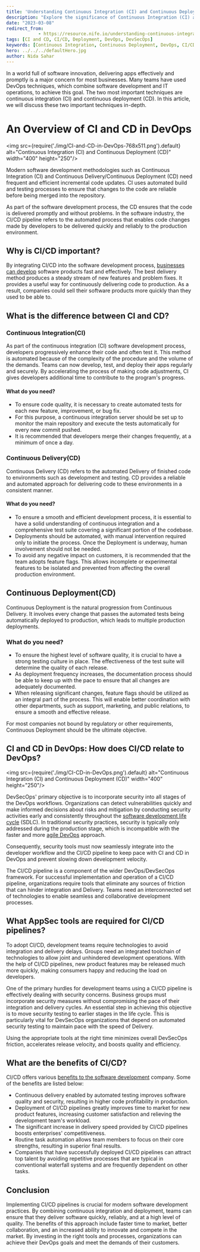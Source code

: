 ```yaml
---
title: 'Understanding Continuous Integration (CI) and Continuous Deployment (CD) in DevOps'
description: "Explore the significance of Continuous Integration (CI) and Continuous Deployment (CD) in DevOps. Learn how these practices enhance software development, accelerate delivery, and improve overall quality."
date: "2023-03-08"
redirect_from: 
            - https://resource.nife.io/understanding-continuous-integration-ci-and-continuous-deployment-cd-in-devops/
tags: [CI and CD, CI/CD, Deployment, DevOps, DevSecOps]
keywords: [Continuous Integration, Continuous Deployment, DevOps, CI/CD Pipeline, Software Development]
hero: ../../../defaultHero.jpg
author: Nida Sahar
---
```


In a world full of software innovation, delivering apps effectively and promptly is a major concern for most businesses. Many teams have used DevOps techniques, which combine software development and IT operations, to achieve this goal. The two most important techniques are continuous integration (CI) and continuous deployment (CD). In this article, we will discuss these two important techniques in-depth.

# **An Overview of CI and CD in DevOps**


<img src={require('./img/CI-and-CD-in-DevOps-768x511.png').default} alt="Continuous Integration (CI) and Continuous Deployment (CD)" width="400" height="250"/>
<br/>


 

Modern software development methodologies such as Continuous Integration (CI) and Continuous Delivery/Continuous Deployment (CD) need frequent and efficient incremental code updates. CI uses automated build and testing processes to ensure that changes to the code are reliable before being merged into the repository.

As part of the software development process, the CD ensures that the code is delivered promptly and without problems. In the software industry, the CI/CD pipeline refers to the automated process that enables code changes made by developers to be delivered quickly and reliably to the production environment.

## **Why is CI/CD important?**

By integrating CI/CD into the software development process, [businesses can develop](/blog/benefits-of-5g-for-business-in-app-development/) software products fast and effectively. The best delivery method produces a steady stream of new features and problem fixes. It provides a useful way for continuously delivering code to production. As a result, companies could sell their software products more quickly than they used to be able to.

## **What is the difference between CI and CD?**

### **Continuous Integration(CI)**

As part of the continuous integration (CI) software development process, developers progressively enhance their code and often test it. This method is automated because of the complexity of the procedure and the volume of the demands. Teams can now develop, test, and deploy their apps regularly and securely. By accelerating the process of making code adjustments, CI gives developers additional time to contribute to the program's progress.

#### What do you need?

- To ensure code quality, it is necessary to create automated tests for each new feature, improvement, or bug fix.
- For this purpose, a continuous integration server should be set up to monitor the main repository and execute the tests automatically for every new commit pushed.
- It is recommended that developers merge their changes frequently, at a minimum of once a day.

### **Continuous Delivery(CD)**

Continuous Delivery (CD) refers to the automated Delivery of finished code to environments such as development and testing. CD provides a reliable and automated approach for delivering code to these environments in a consistent manner.

#### What do you need?

- To ensure a smooth and efficient development process, it is essential to have a solid understanding of continuous integration and a comprehensive test suite covering a significant portion of the codebase.
- Deployments should be automated, with manual intervention required only to initiate the process. Once the Deployment is underway, human involvement should not be needed.
- To avoid any negative impact on customers, it is recommended that the team adopts feature flags. This allows incomplete or experimental features to be isolated and prevented from affecting the overall production environment.

## **Continuous Deployment(CD)**

Continuous Deployment is the natural progression from Continuous Delivery. It involves every change that passes the automated tests being automatically deployed to production, which leads to multiple production deployments.

### What do you need?

- To ensure the highest level of software quality, it is crucial to have a strong testing culture in place. The effectiveness of the test suite will determine the quality of each release.
- As deployment frequency increases, the documentation process should be able to keep up with the pace to ensure that all changes are adequately documented.
- When releasing significant changes, feature flags should be utilized as an integral part of the process. This will enable better coordination with other departments, such as support, marketing, and public relations, to ensure a smooth and effective release.

For most companies not bound by regulatory or other requirements, Continuous Deployment should be the ultimate objective.

## **CI and CD in DevOps: How does CI/CD relate to DevOps?**

<img src={require('./img/CI-CD-in-DevOps.png').default} alt="Continuous Integration (CI) and Continuous Deployment (CD)" width="400" height="250"/>
<br/>


 

DevSecOps' primary objective is to incorporate security into all stages of the DevOps workflows. Organizations can detect vulnerabilities quickly and make informed decisions about risks and mitigation by conducting security activities early and consistently throughout the [software development life cycle](https://www.atlassian.com/agile/software-development/sdlc) (SDLC). In traditional security practices, security is typically only addressed during the production stage, which is incompatible with the faster and more [agile DevOps](/blog/devops-vs-agile-vs-traditional-it-which-is-better/) approach.

Consequently, security tools must now seamlessly integrate into the developer workflow and the CI/CD pipeline to keep pace with CI and CD in DevOps and prevent slowing down development velocity.

The CI/CD pipeline is a component of the wider DevOps/DevSecOps framework. For successful implementation and operation of a CI/CD pipeline, organizations require tools that eliminate any sources of friction that can hinder integration and Delivery. Teams need an interconnected set of technologies to enable seamless and collaborative development processes.

## **What AppSec tools are required for CI/CD pipelines?**

To adopt CI/CD, development teams require technologies to avoid integration and delivery delays. Groups need an integrated toolchain of technologies to allow joint and unhindered development operations. With the help of CI/CD pipelines, new product features may be released much more quickly, making consumers happy and reducing the load on developers.

One of the primary hurdles for development teams using a CI/CD pipeline is effectively dealing with security concerns. Business groups must incorporate security measures without compromising the pace of their integration and delivery cycles. An essential step in achieving this objective is to move security testing to earlier stages in the life cycle. This is particularly vital for DevSecOps organizations that depend on automated security testing to maintain pace with the speed of Delivery.

Using the appropriate tools at the right time minimizes overall DevSecOps friction, accelerates release velocity, and boosts quality and efficiency.

## **What are the benefits of CI/CD?**

CI/CD offers various [benefits to the software development](/blog/introduction-of-devops-and-its-benefits-for-software-development/) company. Some of the benefits are listed below:

- Continuous delivery enabled by automated testing improves software quality and security, resulting in higher code profitability in production.
- Deployment of CI/CD pipelines greatly improves time to market for new product features, increasing customer satisfaction and relieving the development team's workload.
- The significant increase in delivery speed provided by CI/CD pipelines boosts enterprises' competitiveness.
- Routine task automation allows team members to focus on their core strengths, resulting in superior final results.
- Companies that have successfully deployed CI/CD pipelines can attract top talent by avoiding repetitive processes that are typical in conventional waterfall systems and are frequently dependent on other tasks.

## **Conclusion**

Implementing CI/CD pipelines is crucial for modern software development practices. By combining continuous integration and deployment, teams can ensure that they deliver software quickly, reliably, and at a high level of quality. The benefits of this approach include faster time to market, better collaboration, and an increased ability to innovate and compete in the market. By investing in the right tools and processes, organizations can achieve their DevOps goals and meet the demands of their customers.

